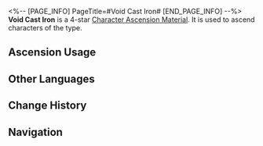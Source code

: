 <%-- [PAGE_INFO]
PageTitle=#Void Cast Iron#
[END_PAGE_INFO] --%>
{{Item Infobox
|id          = 110406
|image       = Item Void Cast Iron.png{{subst:void|<!--$UPLOAD:<<SpriteOutput/ItemFigures/110406.png>-<Item Void Cast Iron.png>-<Item Icons>>-->}}
|type        = Character Ascension Material
|invCategory = Upgrade Materials
|rarity      = 4
|effect      = 
|description = Horseshoe of a Voidranger: Trampler. Can be used for the Ascension of Quantum characters.
|source1     = [[Stagnant Shadow: Shape of Quanta]]
|source2     = [[Omni-Synthesizer]] &mdash; Material Exchange
}}
{{Description|Rare horseshoe obtained when a Trampler of the Antimatter Legion is defeated. When no one is observing, it pops in and out of existence.<br /><br />''"The name of the experiment? It's just called "Horseshoe of the Trampler"... "''}}
'''Void Cast Iron''' is a 4-star [[Character Ascension Material]]. It is used to ascend characters of the {{Color|Quantum|link=1}} type.

==Ascension Usage==
{{Ascension Usage}}

==Other Languages==
{{Other Languages
|en   = Void Cast Iron
|zhs  = 虚幻铸铁
|zht  = 虛幻鑄鐵
|ja   = 虚幻鋳鉄
|ko   = 환영의 무쇠
|es   = Hierro forjado del Vacío
|fr   = Fonte du néant
|ru   = Чугун пустоты
|th   = Void Cast Iron
|vi   = Thép Đúc Hư Ảo
|de   = Leerengeformtes Eisen
|id   = Void Cast Iron
|pt   = Ferro Fundido Vazio
}}

==Change History==
{{Change History|1.0}}

==Navigation==
{{Upgrade Material Navbox}}